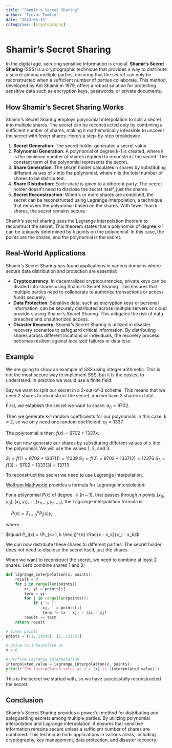 ```yaml
---
title: "Shamir's Secret Sharing"
author: "Trevor Tomlin"
date: "2023-06-25"
categories: [cryptography]
---
```


# Shamir's Secret Sharing
In the digital age, securing sensitive information is crucial. **Shamir's Secret Sharing** (SSS) is a cryptographic technique that provides a way to distribute a secret among multiple parties, ensuring that the secret can only be reconstructed when a sufficient number of parties collaborate. This method, developed by Adi Shamir in 1979, offers a robust solution for protecting sensitive data such as encryption keys, passwords, or private documents.

## How Shamir's Secret Sharing Works

Shamir's Secret Sharing employs polynomial interpolation to split a secret into multiple shares. The secret can be reconstructed only by combining a sufficient number of shares, making it mathematically infeasible to uncover the secret with fewer shares. Here's a step-by-step breakdown:

1. **Secret Generation**: The secret holder generates a secret value.
2. **Polynomial Generation**: A polynomial of degree k-1 is created, where k is the minimum number of shares required to reconstruct the secret. The constant term of the polynomial represents the secret.
3. **Share Generation**: The secret holder calculates n shares by substituting different values of x into the polynomial, where n is the total number of shares to be distributed.
4. **Share Distribution**: Each share is given to a different party. The secret holder doesn't need to disclose the secret itself, just the shares.
5. **Secret Reconstruction**: When k or more shares are combined, the secret can be reconstructed using Lagrange interpolation, a technique that recovers the polynomial based on the shares. With fewer than k shares, the secret remains secure.

Shamir's secret sharing uses the Lagrange interpolation theorem to reconstruct the secret. This theorem states that a polynomial of degree k-1 can be uniquely determined by k points on the polynomial. In this case, the points are the shares, and the polynomial is the secret.

## Real-World Applications

Shamir's Secret Sharing has found applications in various domains where secure data distribution and protection are essential:

- **Cryptocurrency**: In decentralized cryptocurrencies, private keys can be divided into shares using Shamir's Secret Sharing. This ensures that multiple parties need to collaborate to authorize transactions or access funds securely.
- **Data Protection**: Sensitive data, such as encryption keys or personal information, can be securely distributed across multiple servers or cloud providers using Shamir's Secret Sharing. This mitigates the risk of data breaches and unauthorized access.
- **Disaster Recovery**: Shamir's Secret Sharing is utilized in disaster recovery scenarios to safeguard critical information. By distributing shares across different locations or individuals, the recovery process becomes resilient against localized failures or data loss.

## Example
We are going to show an example of SSS using integer arithmetic. This is not the most secure way to implement SSS, but it is the easiest to understand. In practice we would use a finite field.

Say we want to split our secret in  a 2-out-of-3 scheme. This means that we need 2 shares to reconstruct the secret, and we have 3 shares in total.

First, we establish the secret we want to share: $a_0 = 9702$.

Then we generate k-1 random coefficients for our polynomial. In this case, k = 2, so we only need one random coefficient: $a_1 = 1337$.

The polynomial is then: $f(x) = 9702 + 1337x$.

We can now generate our shares by substituting different values of x into the polynomial. We will use the values 1, 2, and 3.

$S_1 = f(1) = 9702 + 1337(1) = 11039$
$S_2 = f(2) = 9702 + 1337(2) = 12376$
$S_3 = f(3) = 9702 + 1337(3) = 13713$

To reconstruct the secret we need to use Lagrange Interpolation.

[Wolfram Mathworld](https://mathworld.wolfram.com/LagrangeInterpolatingPolynomial.html) provides a formula for Lagrange interpolation:

For a polynomial $P(x)$ of degree $\le (n-1)$, that passes through $n$ points $(x_0, y_0), (x_1, y_1), \ldots, (x_{n-1}, y_{n-1})$, the Lagrange interpolation formula is:

$\quad P(x) = \Sigma_{i=0}^{n} P_j(x)y_i$

where

$\quad P_j(x) = \Pi_{k=1, k \neq j}^{n} \frac{x - x_k}{x_j - x_k}$

We can now distribute these shares to different parties. The secret holder does not need to disclose the secret itself, just the shares.

When we want to reconstruct the secret, we need to combine at least 2 shares. Let's combine shares 1 and 2:

```python
def lagrange_interpolation(x, points):
    result = 0
    for i in range(len(points)):
        xi, yi = points[i]
        term = yi
        for j in range(len(points)):
            if i != j:
                xj, _ = points[j]
                term *= (x - xj) / (xi - xj)
        result += term
    return result

# Given points
points = [(1, 11039), (2, 12376)]

# Value to interpolate at
x = 0

# Perform Lagrange interpolation
interpolated_value = lagrange_interpolation(x, points)
print(f"The interpolated value at x = {x} is {interpolated_value}")
```

This is the secret we started with, so we have successfully reconstructed the secret.

## Conclusion

Shamir's Secret Sharing provides a powerful method for distributing and safeguarding secrets among multiple parties. By utilizing polynomial interpolation and Lagrange interpolation, it ensures that sensitive information remains secure unless a sufficient number of shares are combined. This technique finds applications in various areas, including cryptography, key management, data protection, and disaster recovery.
